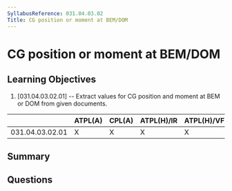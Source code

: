 ```yaml
---
SyllabusReference: 031.04.03.02
Title: CG position or moment at BEM/DOM
---
```


# CG position or moment at BEM/DOM

## Learning Objectives

1. [031.04.03.02.01] -- Extract values for CG position and moment at BEM or DOM
   from given documents.

|                 | ATPL(A) | CPL(A) | ATPL(H)/IR | ATPL(H)/VFR | CPL(H) | IR  | CBIR(A) |
| --------------- | ------- | ------ | ---------- | ----------- | ------ | --- | ------- |
| 031.04.03.02.01 | X       | X      | X          | X           | X      |     |         |

## Summary

## Questions

